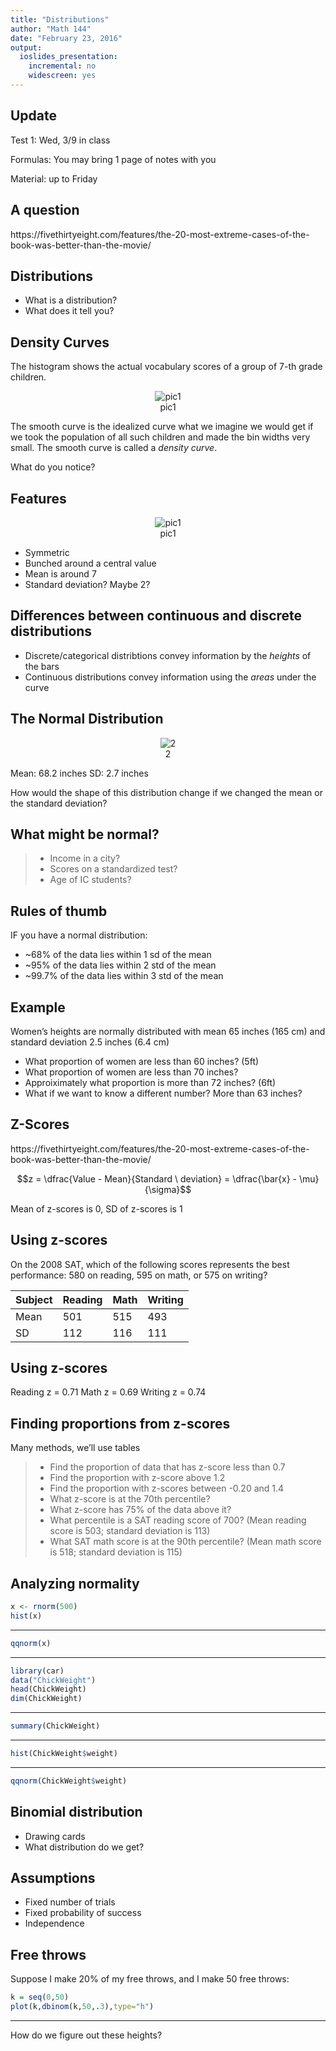 ```yaml
---
title: "Distributions"
author: "Math 144"
date: "February 23, 2016"
output: 
  ioslides_presentation: 
    incremental: no
    widescreen: yes
---
```


## Update
Test 1: Wed, 3/9 in class

Formulas: You may bring 1 page of notes with you

Material: up to Friday

## A question

https://fivethirtyeight.com/features/the-20-most-extreme-cases-of-the-book-was-better-than-the-movie/

## Distributions

* What is a distribution?
* What does it tell you?

## Density Curves
The histogram shows the actual vocabulary scores of a group of 7-th grade children.

<center>
![pic1](1.png)
</center>

The smooth curve is the idealized curve what we imagine we would get if we took the population of all such children and made the bin widths very small. The smooth curve is called a *density curve*.

What do you notice?

## Features
<center>
![pic1](1.png)
</center>

* Symmetric
* Bunched around a central value
* Mean is around 7
* Standard deviation? Maybe 2?

## Differences between continuous and discrete distributions
* Discrete/categorical distribtions convey information by the *heights* of the bars
* Continuous distributions convey information using the *areas* under the curve

## The Normal Distribution
<center>
![2](2.png)
</center>

Mean: 68.2 inches
SD: 2.7 inches

How would the shape of this distribution change if we changed the mean or the standard deviation?

## What might be normal?
> * Income in a city?
> * Scores on a standardized test?
> * Age of IC students?

## Rules of thumb
IF you have a normal distribution:

* ~68% of the data lies within 1 sd of the mean
* ~95% of the data lies within 2 std of the mean
* ~99.7% of the data lies within 3 std of the mean

## Example
Women’s heights are normally distributed with mean 65 inches (165 cm) and standard deviation 2.5 inches (6.4 cm)

* What proportion of women are less than 60 inches? (5ft)
* What proportion of women are less than 70 inches?
* Approiximately what proportion is more than 72 inches? (6ft)
* What if we want to know a different number? More than 63 inches?

## Z-Scores
https://fivethirtyeight.com/features/the-20-most-extreme-cases-of-the-book-was-better-than-the-movie/

$$z = \dfrac{Value - Mean}{Standard \ deviation} = \dfrac{\bar{x} - \mu}{\sigma}$$

Mean of z-scores is 0, SD of z-scores is 1

## Using z-scores
On the 2008 SAT, which of the following scores represents the best performance: 580 on reading, 595 on math, or 575 on writing?

Subject | Reading | Math | Writing
--------|---------|------|--------
Mean    | 501     | 515  | 493
SD      | 112     | 116  | 111

## Using z-scores
Reading z = 0.71
Math z = 0.69
Writing z = 0.74

## Finding proportions from z-scores
Many methods, we'll use tables

> * Find the proportion of data that has z-score less than 0.7
> * Find the proportion with z-score above 1.2
> * Find the proportion with z-scores between -0.20 and 1.4
> * What z-score is at the 70th percentile?
> * What z-score has 75% of the data above it?
> * What percentile is a SAT reading score of 700? (Mean reading score is 503; standard deviation is 113)
> * What SAT math score is at the 90th percentile? (Mean math score is 518; standard deviation is 115)

## Analyzing normality
```r
x <- rnorm(500)
hist(x)
```

---

```r
qqnorm(x)
```

---


```r
library(car)
data("ChickWeight")
head(ChickWeight)
dim(ChickWeight)
```

---

```r
summary(ChickWeight)
```

---

```r
hist(ChickWeight$weight)
```

---

```r
qqnorm(ChickWeight$weight)
```

## Binomial distribution
* Drawing cards
* What distribution do we get?

## Assumptions
* Fixed number of trials
* Fixed probability of success
* Independence

## Free throws
Suppose I make 20% of my free throws, and I make 50 free throws:
```r
k = seq(0,50)
plot(k,dbinom(k,50,.3),type="h")
```

---

How do we figure out these heights?